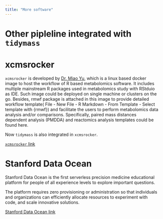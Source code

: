 ```yaml
---
title: "More software"
---
```


# Other pipleline integrated with `tidymass`

# xcmsrocker

`xcmsrocker` is developed by [Dr. Miao Yu](https://yufree.cn/), which is a linux based docker image to host the workflow of R based metabolomics software. It includes multiple mainstream R packages used in metabolomics study with RStduio as IDE. Such image could be deployed on single machine or clusters on the go. Besides, rmwf package is attached in this image to provide detailed workflow template( File - New File - R Markdown - From Template - Select template with {rmwf}) and facilitate the users to perform metabolomics data analysis and/or comparisons. Specifically, paired mass distances dependent analysis (PMDDA) and reactomics analysis templates could be found here. 

Now `tidymass` is also integrated in `xcmsrocker`.

[`xcmsrocker` link](https://github.com/yufree/xcmsrocker)

# Stanford Data Ocean

Stanford Data Ocean is the first serverless precision medicine educational platform for people of all experience levels to explore important questions.

The platform requires zero provisioning or administration so that individuals and organizations can efficiently allocate resources to experiment with code, and scale innovative solutions.

[Stanford Data Ocean link](https://innovations.stanford.edu/sdo)